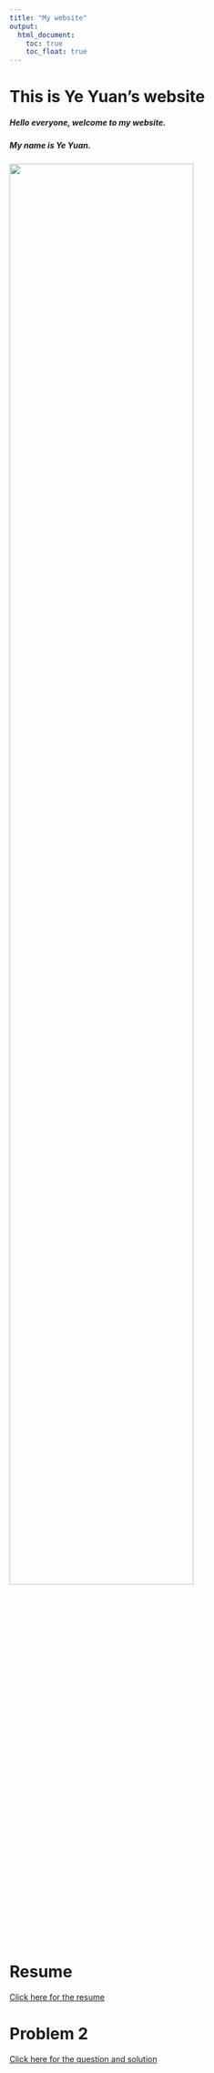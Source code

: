 ```yaml
---
title: "My website"
output: 
  html_document:
    toc: true
    toc_float: true
---
```


# This is Ye Yuan's website

##### Hello everyone, welcome to my website.

##### My name is Ye Yuan.

<img src="./yy_photo.jpg" style="width:80%">


# Resume

[Click here for the resume](resume.html)

# Problem 2

[Click here for the question and solution](problem2.html)